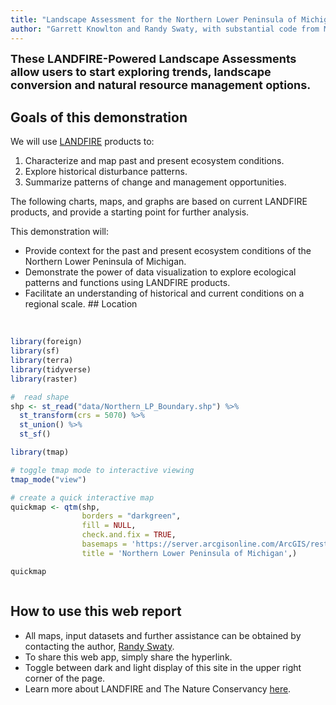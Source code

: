 ```yaml
---
title: "Landscape Assessment for the Northern Lower Peninsula of Michigan"
author: "Garrett Knowlton and Randy Swaty, with substantial code from Myles Walimaa"
---
```



<font size="4"> 
**These LANDFIRE-Powered Landscape Assessments allow users to start exploring trends, landscape conversion and natural resource management options. **

</font> 


## Goals of this demonstration

We will use [LANDFIRE](https://landfire.gov/){target="blank"} products to:

1. Characterize and map past and present ecosystem conditions.
2. Explore historical disturbance patterns.
3. Summarize patterns of change and management opportunities.


The following charts, maps, and graphs are based on current LANDFIRE products, and provide a starting point for further analysis.

This demonstration will:

* Provide context for the past and present ecosystem conditions of the Northern Lower Peninsula of Michigan.
* Demonstrate the power of data visualization to explore ecological patterns and functions using LANDFIRE products.
* Facilitate an understanding of historical and current conditions on a regional scale.
## Location

<br>

```r

library(foreign)
library(sf)
library(terra)
library(tidyverse)
library(raster)


```


```r
#  read shape
shp <- st_read("data/Northern_LP_Boundary.shp") %>% 
  st_transform(crs = 5070) %>%
  st_union() %>%
  st_sf()
```

```r
library(tmap)

# toggle tmap mode to interactive viewing
tmap_mode("view")

# create a quick interactive map
quickmap <- qtm(shp, 
                borders = "darkgreen", 
                fill = NULL, 
                check.and.fix = TRUE, 
                basemaps = 'https://server.arcgisonline.com/ArcGIS/rest/services/World_Topo_Map/MapServer/tile/{z}/{y}/{x}',
                title = 'Northern Lower Peninsula of Michigan',)

quickmap



```

## How to use this web report

* All maps, input datasets and further assistance can be obtained by contacting the author, [Randy Swaty](mailto:rswaty@tnc.org){target="blank"}.
* To share this web app, simply share the hyperlink.
* Toggle between dark and light display of this site in the upper right corner of the page.
* Learn more about LANDFIRE and The Nature Conservancy [here](about.qmd){target="blank}.   





